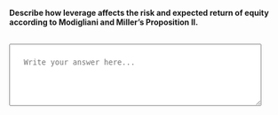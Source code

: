 ::: {.question-block}

<label for="module7_long_q2"><strong>Describe how leverage affects the risk and expected return of equity according to Modigliani and Miller’s Proposition II.</strong></label><br><br>

<textarea id="module7_long_q2" name="module7_long_q2" rows="4" cols="60" placeholder="Write your answer here..." style="width:90%; padding:25px;"></textarea>

:::

